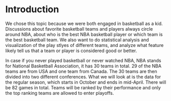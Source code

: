 # Introduction

  We chose this topic because we were both engaged in basketball as a kid.
Discussions about favorite basketball teams and players always circle around
NBA, about who is the best NBA basketball player or which team is the best
basketball team. We also want to do statistical analysis and visualization of
the play stlyes of different teams, and analyze what feature likely tell us
that a team or player is considered good or better.

  In case if you never played basketball or never watched NBA, NBA stands for 
National Basketball Association, it has 30 teams in total. 29 of the NBA teams
are from USA and one team from Canada. The 30 teams are then divided into two
different conferences. What we will look at is the data for the regular season,
which starts in October and ends in mid-April. There will be 82 games in total.
Teams will be ranked by their performance and only the top ranking teams are
allowed to enter playoffs.
